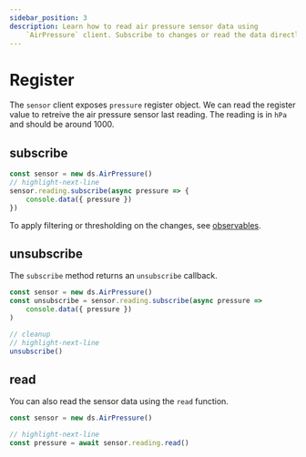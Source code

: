 ```yaml
---
sidebar_position: 3
description: Learn how to read air pressure sensor data using
    `AirPressure` client. Subscribe to changes or read the data directly.
---
```


# Register

The `sensor` client exposes `pressure` register object.
We can read the register value to retreive the air pressure
sensor last reading. The reading is in `hPa` and should be around 1000.

## subscribe

```ts edit
const sensor = new ds.AirPressure()
// highlight-next-line
sensor.reading.subscribe(async pressure => {
    console.data({ pressure })
})
```

To apply filtering or thresholding on the changes, see [observables](/developer/observables).

## unsubscribe

The `subscribe` method returns an `unsubscribe` callback.

```ts edit
const sensor = new ds.AirPressure()
const unsubscribe = sensor.reading.subscribe(async pressure =>
    console.data({ pressure })
)

// cleanup
// highlight-next-line
unsubscribe()
```

## read

You can also read the sensor data using the `read` function.

```ts
const sensor = new ds.AirPressure()

// highlight-next-line
const pressure = await sensor.reading.read()
```
